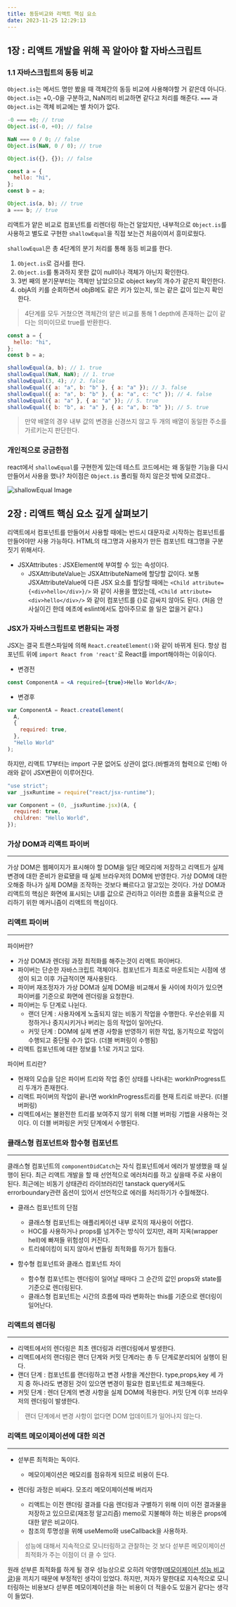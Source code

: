 ```yaml
---
title: 동등비교와 리액트 핵심 요소
date: 2023-11-25 12:29:13
---
```


## 1장 : 리액트 개발을 위해 꼭 알아야 할 자바스크립트

### 1.1 자바스크립트의 동등 비교

`Object.is`는 메서드 명만 봤을 때 객체간의 동등 비교에 사용해야할 거 같은데 아니다.
`Object.is`는 +0,-0을 구분하고, NaN끼리 비교하면 같다고 처리를 해준다.
`===` 과 `Object.is`는 객체 비교에는 별 차이가 없다.

```javascript
-0 === +0; // true
Object.is(-0, +0); // false

NaN === 0 / 0; // false
Object.is(NaN, 0 / 0); // true

Object.is({}, {}); // false

const a = {
  hello: "hi",
};
const b = a;

Object.is(a, b); // true
a === b; // true
```

리액트가 얕은 비교로 컴포넌트를 리렌더링 하는건 알았지만, 내부적으로 `Object.is`를 사용하고 별도로 구현한 `shallowEqual`을 직접 보는건 처음이여서 흥미로웠다.

`shallowEqual`은 총 4단계의 분기 처리를 통해 동등 비교를 한다.

1. `Object.is`로 검사를 한다.
2. `Object.is`를 통과하지 못한 값이 null이나 객체가 아닌지 확인한다.
3. 3번 째의 분기문부터는 객체만 남았으므로 object key의 개수가 같은지 확인한다.
4. objA의 키를 순회하면서 objB에도 같은 키가 있는지, 또는 같은 값이 있는지 확인한다.

> 4단계를 모두 거쳤으면 객체간의 얕은 비교를 통해 1 depth에 존재하는 값이 같다는 의미이므로 true를 반환한다.

```javascript
const a = {
  hello: "hi",
};
const b = a;

shallowEqual(a, b); // 1. true
shallowEqual(NaN, NaN); // 1. true
shallowEqual(3, 4); // 2. false
shallowEqual({ a: "a", b: "b" }, { a: "a" }); // 3. false
shallowEqual({ a: "a", b: "b" }, { a: "a", c: "c" }); // 4. false
shallowEqual({ a: "a" }, { a: "a" }); // 5. true
shallowEqual({ b: "b", a: "a" }, { a: "a", b: "b" }); // 5. true
```

> 만약 배열의 경우 내부 값의 변경을 신경쓰지 않고 두 개의 배열이 동일한 주소를 가르키는지 판단한다.

### 개인적으로 궁금한점

react에서 `shallowEqual`를 구현한게 있는데 테스트 코드에서는 왜 동일한 기능을 다시 만들어서 사용을 했나?
차이점은 `Object.is` 폴리필 하지 않은것 밖에 모르겠다..

![shallowEqual Image](/posts/note/shallowEqual.png)

## 2장 : 리액트 핵심 요소 깊게 살펴보기

리액트에서 컴포넌트를 만들어서 사용할 때에는 반드시 대문자로 시작하는 컴포넌트를 만들어야만 사용 가능하다.
HTML의 태그명과 사용자가 만든 컴포넌트 태그명을 구분 짓기 위해서다.

- JSXAttributes : JSXElement에 부여할 수 있는 속성이다.
  - JSXAttributeValue는 JSXAttributeName에 할당할 값이다. 보통 JSXAttributeValue에 다른 JSX 요소를 할당할 때에는 `<Child attribute={<div>hello</div>}/>` 와 같이 사용을 했었는데, `<Child attribute=<div>hello</div>/>` 와 같이 컴포넌트를 {}로 감싸지 않아도 된다. (처음 안 사실이긴 한데 에초에 eslint에서도 잡아주므로 쓸 일은 없을거 같다.)

### JSX가 자바스크립트로 변환되는 과정

JSX는 결국 트랜스파일에 의해 `React.createElement()`와 같이 바뀌게 된다. 항상 컴포넌트 위에 `import React from 'react'`로 React를 import해야하는 이유이다.

- 변경전

```jsx
const ComponentA = <A required={true}>Hello World</A>;
```

- 변경후

```javascript
var ComponentA = React.createElement(
  A,
  {
    required: true,
  },
  "Hello World"
);
```

하지만, 리액트 17부터는 import 구문 없어도 상관이 없다.(바벨과의 협력으로 인해) 아래와 같이 JSX변환이 이루어진다.

```javascript
"use strict";
var _jsxRuntime = require("react/jsx-runtime");

var Component = (0, _jsxRuntime.jsx)(A, {
  required: true,
  children: "Hello World",
});
```

### 가상 DOM과 리액트 파이버

---

가상 DOM은 웹페이지가 표시해야 할 DOM을 일단 메모리에 저장하고 리액트가 실제 변경에 대한 준비가 완료됐을 때 실제 브라우저의 DOM에 반영한다.
가상 DOM에 대한 오해중 하나가 실제 DOM을 조작하는 것보다 빠르다고 알고있는 것이다.
가상 DOM과 리액트의 핵심은 화면에 표시되는 UI를 값으로 관리하고 이러한 흐름을 효율적으로 관리하기 위한 메커니즘이 리액트의 핵심이다.

### 리액트 파이버

---

파이버란?

- 가상 DOM과 렌더링 과정 최적화를 해주는것이 리액트 파이버다.
- 파이버는 단순한 자바스크립트 객체이다. 컴포넌트가 최초로 마운트되는 시점에 생성이 되고 이후 가급적이면 재사용된다.
- 파이버 재조정자가 가상 DOM과 실제 DOM을 비교해서 둘 사이에 차이가 있으면 파이버를 기준으로 화면에 렌더링을 요청한다.
- 파이버는 두 단계로 나뉜다.
  - 랜더 단계 : 사용자에게 노출되지 않는 비동기 작업을 수행한다. 우선순위를 지정하거나 중지시키거나 버리는 등의 작업이 일어난다.
  - 커밋 단계 : DOM에 실제 변경 사항을 반영하기 위한 작업, 동기적으로 작업이 수행되고 중단될 수가 없다. (더블 버퍼링이 수행됨)
- 리액트 컴포넌트에 대한 정보를 1:1로 가지고 있다.

파이버 트리란?

- 현재의 모습을 담은 파이버 트리와 작업 중인 상태를 나타내는 workInProgress트리 두개가 존재한다.
- 리액트 파이버의 작업이 끝나면 workInProgress트리를 현재 트리로 바꾼다. (더블 버퍼링)
- 리액트에서는 불완전한 트리를 보여주지 않기 위해 더블 버퍼링 기법을 사용하는 것이다. 이 더블 버퍼링은 커밋 단계에서 수행된다.

### 클래스형 컴포넌트와 함수형 컴포넌트

---

클래스형 컴포넌트의 `componentDidCatch`는 자식 컴포넌트에서 에러가 발생했을 때 실행이 된다.
최근 리액트 개발을 할 때 선언적으로 에러처리를 하고 싶을때 주로 사용이 된다.
최근에는 비동기 상태관리 라이브러리인 tanstack query에서도 errorboundary관련 옵션이 있어서 선언적으로 에러를 처리하기가 수월해졌다.

- 클래스 컴포넌트의 단점

  - 클래스형 컴포넌트는 애플리케이션 내부 로직의 재사용이 어렵다.
  - HOC를 사용하거나 props를 넘겨주는 방식이 있지만, 래퍼 지옥(wrapper hell)에 빠져들 위험성이 커진다.
  - 트리쉐이킹이 되지 않아서 번들링 최적화를 하기가 힘들다.

- 함수형 컴포넌트와 클래스 컴포넌트 차이

  - 함수형 컴포넌트는 렌더링이 일어날 때마다 그 순간의 값인 props와 state를 기준으로 렌더링된다.
  - 클래스형 컴포넌트는 시간의 흐름에 따라 변화하는 this를 기준으로 렌더링이 일어난다.

### 리액트의 렌더링

---

- 리액트에서의 렌더링은 최초 렌더링과 리렌더링에서 발생한다.
- 리액트에서의 랜더링은 랜더 단계와 커밋 단계라는 총 두 단계로분리되어 실행이 된다.
- 랜더 단계 : 컴포넌트를 랜더링하고 변경 사항을 계산한다. type,props,key 세 가지 중 하나라도 변경된 것이 있으면 변경이 필요한 컴포넌트로 체크해둔다.
- 커밋 단계 : 렌더 단계의 변경 사항을 실제 DOM에 적용한다. 커밋 단계 이후 브라우저의 렌더링이 발생한다.

> 랜더 단계에서 변경 사항이 없다면 DOM 업데이트가 일어나지 않는다.

### 리액트 메모이제이션에 대한 의견

---

- 섣부른 최적화는 독이다.

  - 메모이제이션은 메모리를 점유하게 되므로 비용이 든다.

- 렌더링 과정은 비싸다. 모조리 메모이제이션해 버리자
  - 리액트는 이전 랜더링 결과를 다음 렌더링과 구별하기 위해 이미 이전 결과물을 저장하고 있으므로(재조정 알고리즘) memo로 지불해야 하는 비용은 props에 대한 얕은 비교이다.
  - 참조의 투명성을 위해 useMemo와 useCallback을 사용하자.

> 성능에 대해서 지속적으로 모니터링하고 관찰하는 것 보다 섣부른 메모이제이션 최적화가 주는 이점이 더 클 수 있다.

원래 섣부른 최적화를 하게 될 경우 성능상으로 오히려 악영향([메모이제이션 성능 비교 글](https://github.com/yeonjuan/dev-blog/blob/master/JavaScript/should-you-really-use-usememo.md))을 끼치기 때문에 부정적인 생각이 있었다.
하지만, 저자가 말한대로 지속적으로 모니터링하는 비용보다 섣부른 메모이제이션을 하는 비용이 더 적을수도 있을거 같다는 생각이 들었다.
